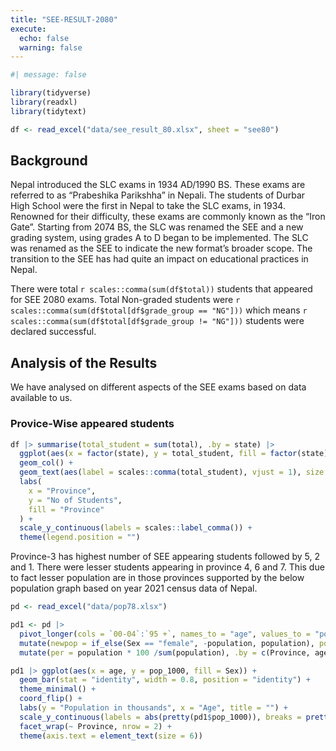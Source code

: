 ```yaml
---
title: "SEE-RESULT-2080"
execute: 
  echo: false
  warning: false
---
```


```r
#| message: false

library(tidyverse)
library(readxl)
library(tidytext)

df <- read_excel("data/see_result_80.xlsx", sheet = "see80")
```

## Background

Nepal introduced the SLC exams in 1934 AD/1990 BS. These exams are referred to as “Prabeshika Parikshha” in Nepali. The students of Durbar High School were the first in Nepal to take the SLC exams, in 1934. Renowned for their difficulty, these exams are commonly known as the "Iron Gate". Starting from 2074 BS, the SLC was renamed the SEE and a new grading system, using grades A to D began to be implemented. The SLC was renamed as the SEE to indicate the new format's broader scope. The transition to the SEE has had quite an impact on educational practices in Nepal.

There were total `r scales::comma(sum(df$total))` students that appeared for SEE 2080 exams. Total Non-graded students were `r scales::comma(sum(df$total[df$grade_group == "NG"]))` which means `r scales::comma(sum(df$total[df$grade_group != "NG"]))` students were declared successful.

## Analysis of the Results

We have analysed on different aspects of the SEE exams based on data available to us.

### Provice-Wise appeared students

```r
df |> summarise(total_student = sum(total), .by = state) |>
  ggplot(aes(x = factor(state), y = total_student, fill = factor(state))) +
  geom_col() +
  geom_text(aes(label = scales::comma(total_student), vjust = 1), size = 5) +
  labs(
    x = "Province",
    y = "No of Students",
    fill = "Province"
  ) +
  scale_y_continuous(labels = scales::label_comma()) +
  theme(legend.position = "")

```

Province-3 has highest number of SEE appearing students followed by 5, 2 and 1. There were lesser students appearing in province 4, 6 and 7. This due to fact lesser population are in those provinces supported by the below population graph based on year 2021 census data of Nepal.

```r


pd <- read_excel("data/pop78.xlsx")

pd1 <- pd |> 
  pivot_longer(cols = `00-04`:`95 +`, names_to = "age", values_to = "population") |> 
  mutate(newpop = if_else(Sex == "female", -population, population), pop_1000 = newpop/1000, Province = fct(Province, levels = c("koshi", "madhesh", "bagmati", "gandaki", "lumbini", "karnali", "sudupaschim"))) |> 
  mutate(per = population * 100 /sum(population), .by = c(Province, age,Sex))

pd1 |> ggplot(aes(x = age, y = pop_1000, fill = Sex)) +
  geom_bar(stat = "identity", width = 0.8, position = "identity") +
  theme_minimal() +
  coord_flip() +
  labs(y = "Population in thousands", x = "Age", title = "") +
  scale_y_continuous(labels = abs(pretty(pd1$pop_1000)), breaks = pretty(pd1$pop_1000)) +
  facet_wrap(~ Province, nrow = 2) +
  theme(axis.text = element_text(size = 6))
```

